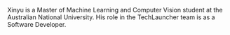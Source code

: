 Xinyu is a Master of Machine Learning and Computer Vision student at the Australian National University. His role in the TechLauncher team is as a Software Developer.